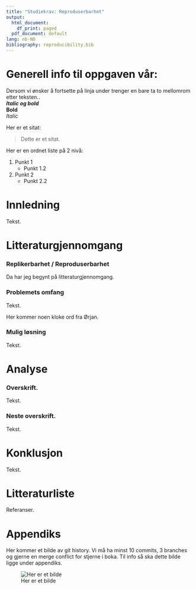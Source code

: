 ```yaml
---
title: "Studiekrav: Reproduserbarhet"
output:
  html_document:
    df_print: paged
  pdf_document: default
lang: nb-NO
bibliography: reproducibility.bib
---
```


# Generell info til oppgaven vår:  
Dersom vi ønsker å fortsette på linja under trenger en bare ta to mellomrom etter teksten..  
_**Italic og bold**_  
**Bold**  
_Italic_

Her er et sitat:  

> Dette er et sitat.

Her er en ordnet liste på  2 nivå:  

1. Punkt 1
    + Punkt 1.2
1. Punkt 2
    + Punkt 2.2

# Innledning
Tekst. 

# Litteraturgjennomgang
### Replikerbarhet / Reproduserbarhet
Da har jeg begynt på litteraturgjennomgang. 

### Problemets omfang

Tekst.

Her kommer noen kloke ord fra Ørjan.

### Mulig løsning
Tekst. 

# Analyse
### Overskrift.
Tekst.

### Neste overskrift.
Tekst.

# Konklusjon
Tekst.

# Litteraturliste
Referanser.

# Appendiks
Her kommer et bilde av git history. Vi må ha minst 10 commits, 3 branches og gjerne en merge conflict for stjerne i boka. Til info så ska dette bilde ligge under appendiks. 

![Her er et bilde](Bildet.png)